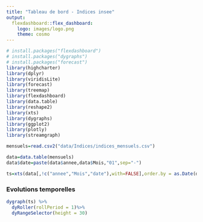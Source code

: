 ```yaml
---
title: "Tableau de bord - Indices insee"
output: 
  flexdashboard::flex_dashboard:
    logo: images/logo.png
    theme: cosmo
---
```




```r
# install.packages("flexdashboard")
# install.packages("dygraphs")
# install.packages("forecast")
library(highcharter)
library(dplyr)
library(viridisLite)
library(forecast)
library(treemap)
library(flexdashboard)
library(data.table)
library(reshape2)
library(xts)
library(dygraphs)
library(ggplot2)
library(plotly)
library(streamgraph)
```


```r
mensuels=read.csv2("data/Indices/indices_mensuels.csv")

data=data.table(mensuels)
data$date=paste(data$annee,data$Mois,"01",sep="-")

ts=xts(data[,!c("annee","Mois","date"),with=FALSE],order.by = as.Date(data$date),frequency = 30.4)

```


### Evolutions temporelles

```r

dygraph(ts) %>%
  dyRoller(rollPeriod = 1)%>%
  dyRangeSelector(height = 30)

```
